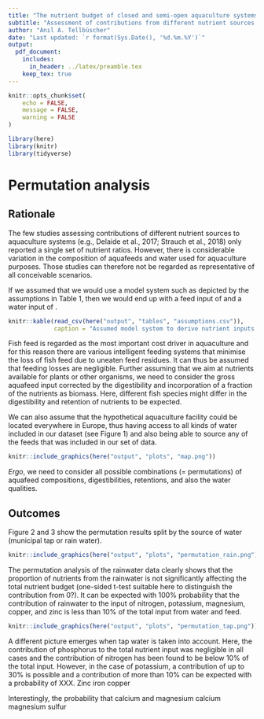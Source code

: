 ```yaml
---
title: "The nutrient budget of closed and semi-open aquaculture systems"
subtitle: "Assessment of contributions from different nutrient sources based on estimated assumptions and permutations"
author: "Anıl A. Tellbüscher"
date: "Last updated: `r format(Sys.Date(), '%d.%m.%Y')`"
output: 
  pdf_document:
    includes:
      in_header: ../latex/preamble.tex
    keep_tex: true
---
```


```r
knitr::opts_chunk$set(
	echo = FALSE,
	message = FALSE,
	warning = FALSE
)

library(here)
library(knitr)
library(tidyverse)
```


# Permutation analysis

## Rationale
The few studies assessing contributions of different nutrient sources to aquaculture systems (e.g., Delaide et al., 2017; Strauch et al., 2018) only reported a single set of nutrient ratios. However, there is considerable variation in the composition of aquafeeds and water used for aquaculture purposes. Those studies can therefore not be regarded as representative of all conceivable scenarios.

If we assumed that we would use a model system such as depicted by the assumptions in Table 1, then we would end up with a feed input of \SI{4.8}{\kg\per\day} and a water input of \SI{0.5}{\cubicm\per\day}. 

```r
knitr::kable(read_csv(here("output", "tables", "assumptions.csv")),
             caption = "Assumed model system to derive nutrient inputs with regards to the daily feed and water input.")
```

Fish feed is regarded as the most important cost driver in aquaculture and for this reason there are various intelligent feeding systems that minimise the loss of fish feed due to uneaten feed residues. It can thus be assumed that feeding losses are negligible. Further assuming that we aim at nutrients available for plants or other organisms, we need to consider the gross aquafeed input corrected by the digestibility and incorporation of a fraction of the nutrients as biomass. Here, different fish species might differ in the digestibility and retention of nutrients to be expected. 

We can also assume that the hypothetical aquaculture facility could be located everywhere in Europe, thus having access to all kinds of water included in our dataset (see Figure 1) and also being able to source any of the feeds that was included in our set of data. 

```r
knitr::include_graphics(here("output", "plots", "map.png"))
```

*Ergo*, we need to consider all possible combinations (= permutations) of aquafeed compositions, digestibilities, retentions, and also the water qualities.



## Outcomes

Figure 2 and 3 show the permutation results split by the source of water (municipal tap or rain water). 

```r
knitr::include_graphics(here("output", "plots", "permutation_rain.png"))
```

The permutation analysis of the rainwater data clearly shows that the proportion of nutrients from the rainwater is not significantly affecting the total nutrient budget (one-sided t-test suitable here to distinguish the contribution from 0?). It can be expected with 100% probability that the contribution of rainwater to the input of nitrogen, potassium, magnesium, copper, and zinc is less than 10% of the total input from water and feed.



```r
knitr::include_graphics(here("output", "plots", "permutation_tap.png"))
```

A different picture emerges when tap water is taken into account. Here, the contribution of phosphorus to the total nutrient input was negligible in all cases and the contribution of nitrogen has been found to be below 10% of the total input. However, in the case of potassium, a contribution of up to 30% is possible and a contribution of more than 10% can be expected with a probability of XXX. 
Zinc
iron
copper

Interestingly, the probability that calcium and magnesium 
calcium
magnesium
sulfur





